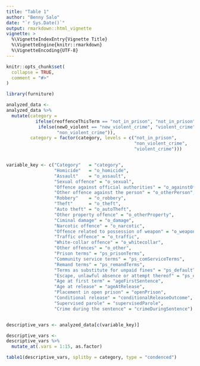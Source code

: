 ```yaml
---
title: "Table 1"
author: "Benny Salo"
date: "`r Sys.Date()`"
output: rmarkdown::html_vignette
vignette: >
  %\VignetteIndexEntry{Vignette Title}
  %\VignetteEngine{knitr::rmarkdown}
  %\VignetteEncoding{UTF-8}
---
```


```r
knitr::opts_chunk$set(
  collapse = TRUE,
  comment = "#>"
)
```

```r
library(furniture)

analyzed_data <- 
analyzed_data %>% 
  mutate(category = 
           ifelse(reoffenceThisTerm == "not_in_prison", "not_in_prison",
            ifelse(newO_violent == "new_violent_crime", "violent_crime",
                   "non_violent_crime")),
         category = factor(category, levels = c("not_in_prison", 
                                                "non_violent_crime",
                                                "violent_crime")))


variable_key <- c("Category"   = "category",
                  "Homicide"   = "o_homicide",
                  "Assault"    = "o_assault",
                  "Sexual offence" = "o_sexual", 
                  "Offence against official authorities" = "o_againstOfficer",
                  "Other offence against the person" = "o_otherPerson", 
                  "Robbery"    = "o_robbery", 
                  "Theft"      = "o_theft", 
                  "Auto theft" = "o_autoTheft", 
                  "Other property offence" = "o_otherProperty",
                  "Ciminal damage" = "o_damage",
                  "Narcotic offence" = "o_narcotic",
                  "Offence related to possession of weapon" = "o_weapon", 
                  "Traffic offence" = "o_traffic", 
                  "White-collar offence" = "o_whitecollar", 
                  "Other offences" = "o_other",
                  "Prison terms" = "ps_prisonTerms",
                  "Community service terms" = "ps_comServiceTerms",
                  "Remand terms" = "ps_remandTerms", 
                  "Terms as substitute for unpaid fines" = "ps_defaultTerms",
                  "Escape, unlawful absence or attempt thereof" = "ps_escapeHistory",
                  "Age at first term" = "ageFirstSentence", 
                  "Age at release" = "ageAtRelease",
                  "Placement in open prison" = "openPrison",
                  "Conditional release" = "conditionalReleaseOutcome",
                  "Supervised parole" = "supervisedParole",
                  "Crime during the sentence" = "crimeDuringSentence")


descriptive_vars <- analyzed_data[c(variable_key)]

descriptive_vars <-
descriptive_vars %>% 
  mutate_at(.vars = 1:15, as.factor)

table1(descriptive_vars, splitby = category, type = "condenced")



```


